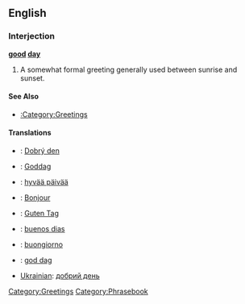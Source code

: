 ==English==

===Interjection===
'''[[good]] [[day]]'''

# A somewhat formal greeting generally used between sunrise and sunset.

====See Also====
*[[:Category:Greetings]]

====Translations====
* {{cs}}: [[Dobrý den]]
* {{da}}: [[Goddag]]
* {{fi}}: [[hyvää päivää]]
* {{fr}}: [[Bonjour]]
* {{de}}: [[Guten Tag]]
* {{es}}: [[buenos dias]]
* {{it}}: [[buongiorno]]
*{{sv}}: [[god dag]]
*[[Ukrainian]]: [[добрий день]]

[[Category:Greetings]]
[[Category:Phrasebook]]